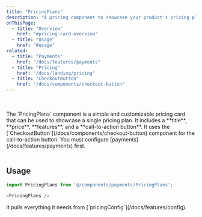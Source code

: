 ```yaml
---
title: "PricingPlans"
description: "A pricing component to showcase your product's pricing plans"
onThisPage:
  - title: "Overview"
    href: "#pricing-card-overview"
  - title: "Usage"
    href: "#usage"
related:
  - title: "Payments"
    href: "/docs/features/payments"
  - title: "Pricing"
    href: "/docs/landing/pricing"
  - title: "CheckoutButton"
    href: "/docs/components/checkout-button"
---
```


<div id="pricing-card-overview" />

<br />

<div className="flex flex-col w-full items-center justify-center gap-8">
    <PricingPlans cardBackground={"bg-bg-100 dark:bg-bg-800"}/>
</div>

<br />
The `PricingPlans` component is a simple and customizable pricing card that can be used to showcase a single pricing plan. It includes a **title**, **price**, **features**, and a **call-to-action button**.

<Callout>
    It uses the [`CheckoutButton`](/docs/components/checkout-button) component for the call-to-action button.
</Callout>

<Caution>
    You must configure [payments](/docs/features/payments) first.
</Caution>

<br />
<br />
<Divider />

<div id="usage" />

## Usage

```js
import PricingPlans from '@/components/payments/PricingPlans';

<PricingPlans />
```

<Info>
    It pulls everything it needs from [`pricingConfig`](/docs/features/config).
</Info>
